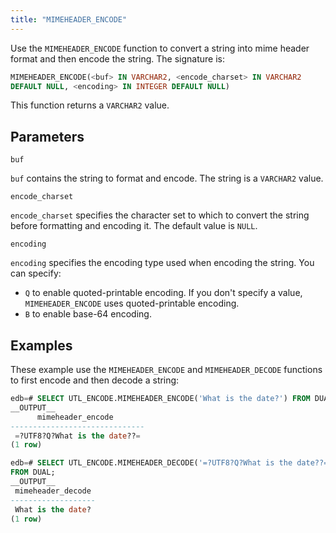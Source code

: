 ```yaml
---
title: "MIMEHEADER_ENCODE"
---
```


Use the `MIMEHEADER_ENCODE` function to convert a string into mime header format and then encode the string. The signature is:

```sql
MIMEHEADER_ENCODE(<buf> IN VARCHAR2, <encode_charset> IN VARCHAR2
DEFAULT NULL, <encoding> IN INTEGER DEFAULT NULL)
```

This function returns a `VARCHAR2` value.

## Parameters

`buf`

 `buf` contains the string to format and encode. The string is a `VARCHAR2` value.

`encode_charset`

 `encode_charset` specifies the character set to which to convert the string before formatting and encoding it. The default value is `NULL`.

`encoding`

 `encoding` specifies the encoding type used when encoding the string. You can specify:

-   `Q` to enable quoted-printable encoding. If you don't specify a value, `MIMEHEADER_ENCODE` uses quoted-printable encoding.
-   `B` to enable base-64 encoding.

## Examples

These example use the `MIMEHEADER_ENCODE` and `MIMEHEADER_DECODE` functions to first encode and then decode a string:

```sql
edb=# SELECT UTL_ENCODE.MIMEHEADER_ENCODE('What is the date?') FROM DUAL;
__OUTPUT__
      mimeheader_encode
------------------------------
 =?UTF8?Q?What is the date??=
(1 row)
```
```sql
edb=# SELECT UTL_ENCODE.MIMEHEADER_DECODE('=?UTF8?Q?What is the date??=')
FROM DUAL;
__OUTPUT__
 mimeheader_decode
-------------------
 What is the date?
(1 row)
```

